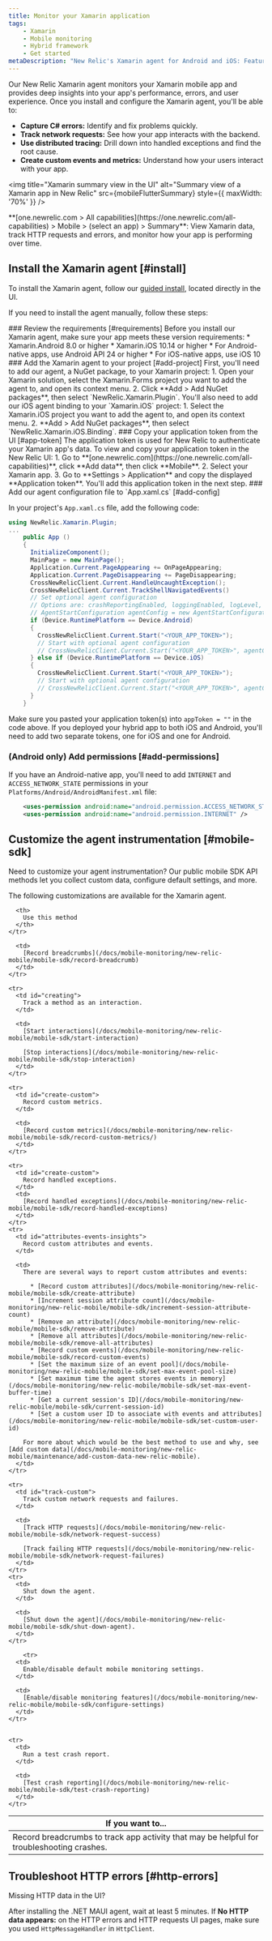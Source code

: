 ```yaml
---
title: Monitor your Xamarin application
tags:
    - Xamarin
    - Mobile monitoring
    - Hybrid framework
    - Get started
metaDescription: "New Relic's Xamarin agent for Android and iOS: Features, compatibility, requirements, and installation."
---
```



Our New Relic Xamarin agent monitors your Xamarin mobile app and provides deep insights into your app's performance, errors, and user experience. Once you install and configure the Xamarin agent, you'll be able to:

* **Capture C# errors:** Identify and fix problems quickly.
* **Track network requests:** See how your app interacts with the backend.
* **Use distributed tracing:** Drill down into handled exceptions and find the root cause.
* **Create custom events and metrics:** Understand how your users interact with your app.

<img
  title="Xamarin summary view in the UI"
  alt="Summary view of a Xamarin app in New Relic"
  src={mobileFlutterSummary}
  style={{ maxWidth: '70%' }}
/>

<figcaption>
  **[one.newrelic.com > All capabilities](https://one.newrelic.com/all-capabilities) > Mobile > (select an app) > Summary**: View Xamarin data, track HTTP requests and errors, and monitor how your app is performing over time.
</figcaption>


## Install the Xamarin agent [#install]

To install the Xamarin agent, follow our [guided install](https://onenr.io/0ZQWgEAJeQW), located directly in the UI.

If you need to install the agent manually, follow these steps:

<Steps>
<Step>
### Review the requirements [#requirements]
Before you install our Xamarin agent, make sure your app meets these version requirements:
    * Xamarin.Android 8.0 or higher
    * Xamarin.iOS 10.14 or higher
    * For Android-native apps, use Android API 24 or higher
    * For iOS-native apps, use iOS 10
</Step>
<Step>
### Add the Xamarin agent to your project [#add-project]
First, you'll need to add our agent, a NuGet package, to your Xamarin project:
1. Open your Xamarin solution, select the Xamarin.Forms project you want to add the agent to, and open its context menu.
2. Click **Add > Add NuGet packages**, then select `NewRelic.Xamarin.Plugin`.
You'll also need to add our iOS agent binding to your `Xamarin.iOS` project:
1. Select the Xamarin.iOS project you want to add the agent to, and open its context menu.
2. **Add > Add NuGet packages**, then select `NewRelic.Xamarin.iOS.Binding`.
</Step>
<Step>
### Copy your application token from the UI [#app-token]
The application token is used for New Relic to authenticate your Xamarin app's data. 
To view and copy your application token in the New Relic UI:
1. Go to **[one.newrelic.com](https://one.newrelic.com/all-capabilities)**, click **Add data**, then click **Mobile**.
2. Select your Xamarin app. 
3. Go to **Settings > Application** and copy the displayed **Application token**.
You'll add this application token in the next step.
</Step>
<Step>
### Add our agent configuration file to `App.xaml.cs` [#add-config]

In your project's `App.xaml.cs` file, add the following code:
```csharp
using NewRelic.Xamarin.Plugin;
...
    public App ()
    {
      InitializeComponent();
      MainPage = new MainPage();
      Application.Current.PageAppearing += OnPageAppearing;
      Application.Current.PageDisappearing += PageDisappearing;
      CrossNewRelicClient.Current.HandleUncaughtException();
      CrossNewRelicClient.Current.TrackShellNavigatedEvents()
      // Set optional agent configuration
      // Options are: crashReportingEnabled, loggingEnabled, logLevel, collectorAddress, crashCollectorAddress
      // AgentStartConfiguration agentConfig = new AgentStartConfiguration(true, true, LogLevel.INFO, "mobile-collector.newrelic.com", "mobile-crash.newrelic.com");
      if (Device.RuntimePlatform == Device.Android) 
      {
        CrossNewRelicClient.Current.Start("<YOUR_APP_TOKEN>");
        // Start with optional agent configuration
        // CrossNewRelicClient.Current.Start("<YOUR_APP_TOKEN>", agentConfig);
      } else if (Device.RuntimePlatform == Device.iOS)
      {
        CrossNewRelicClient.Current.Start("<YOUR_APP_TOKEN>");
        // Start with optional agent configuration 
        // CrossNewRelicClient.Current.Start("<YOUR_APP_TOKEN>", agentConfig);
      }
    }
```

Make sure you pasted your application token(s) into `appToken = ""` in the code above. If you deployed your hybrid app to both iOS and Android, you'll need to add two separate tokens, one for iOS and one for Android.
</Step>
<Step>
### (Android only) Add permissions [#add-permissions]
If you have an Android-native app, you'll need to add `INTERNET` and `ACCESS_NETWORK_STATE` permissions in your `Platforms/Android/AndroidManifest.xml` file:
```xml
	<uses-permission android:name="android.permission.ACCESS_NETWORK_STATE" />
	<uses-permission android:name="android.permission.INTERNET" />
```
</Step>
</Steps>

## Customize the agent instrumentation [#mobile-sdk]

Need to customize your agent instrumentation? Our public mobile SDK API methods let you collect custom data, configure default settings, and more.

The following customizations are available for the Xamarin agent.

<table>
  <thead>
    <tr>
      <th style={{ width: "300px" }}>
        If you want to...
      </th>

      <th>
        Use this method
      </th>
    </tr>
  </thead>

  <tbody>
    <tr>
      <td id="crash-analysis">
        Record breadcrumbs to track app activity that may be helpful for troubleshooting crashes.
      </td>

      <td>
        [Record breadcrumbs](/docs/mobile-monitoring/new-relic-mobile/mobile-sdk/record-breadcrumb)
      </td>
    </tr>

    <tr>
      <td id="creating">
        Track a method as an interaction.
      </td>

      <td>
        [Start interactions](/docs/mobile-monitoring/new-relic-mobile/mobile-sdk/start-interaction)

        [Stop interactions](/docs/mobile-monitoring/new-relic-mobile/mobile-sdk/stop-interaction)
      </td>
    </tr>

    <tr>
      <td id="create-custom">
        Record custom metrics.
      </td>

      <td>
        [Record custom metrics](/docs/mobile-monitoring/new-relic-mobile/mobile-sdk/record-custom-metrics/)
      </td>
    </tr>

    <tr>
      <td id="create-custom">
        Record handled exceptions.
      </td>
      <td>
        [Record handled exceptions](/docs/mobile-monitoring/new-relic-mobile/mobile-sdk/record-handled-exceptions)
      </td>
    </tr>
    <tr>
      <td id="attributes-events-insights">
        Record custom attributes and events.
      </td>

      <td>
        There are several ways to report custom attributes and events:

          * [Record custom attributes](/docs/mobile-monitoring/new-relic-mobile/mobile-sdk/create-attribute)
          * [Increment session attribute count](/docs/mobile-monitoring/new-relic-mobile/mobile-sdk/increment-session-attribute-count)
          * [Remove an attribute](/docs/mobile-monitoring/new-relic-mobile/mobile-sdk/remove-attribute)
          * [Remove all attributes](/docs/mobile-monitoring/new-relic-mobile/mobile-sdk/remove-all-attributes)
          * [Record custom events](/docs/mobile-monitoring/new-relic-mobile/mobile-sdk/record-custom-events)
          * [Set the maximum size of an event pool](/docs/mobile-monitoring/new-relic-mobile/mobile-sdk/set-max-event-pool-size)
          * [Set maximum time the agent stores events in memory](/docs/mobile-monitoring/new-relic-mobile/mobile-sdk/set-max-event-buffer-time)
          * [Get a current session's ID](/docs/mobile-monitoring/new-relic-mobile/mobile-sdk/current-session-id)
          * [Set a custom user ID to associate with events and attributes](/docs/mobile-monitoring/new-relic-mobile/mobile-sdk/set-custom-user-id)

        For more about which would be the best method to use and why, see [Add custom data](/docs/mobile-monitoring/new-relic-mobile/maintenance/add-custom-data-new-relic-mobile).
      </td>
    </tr>

    <tr>
      <td id="track-custom">
        Track custom network requests and failures.
      </td>

      <td>
        [Track HTTP requests](/docs/mobile-monitoring/new-relic-mobile/mobile-sdk/network-request-success)

        [Track failing HTTP requests](/docs/mobile-monitoring/new-relic-mobile/mobile-sdk/network-request-failures)
      </td>
    </tr>
    <tr>
      <td>
        Shut down the agent.
      </td>

      <td>
        [Shut down the agent](/docs/mobile-monitoring/new-relic-mobile/mobile-sdk/shut-down-agent).
      </td>
    </tr>

        <tr>
      <td>
        Enable/disable default mobile monitoring settings.
      </td>

      <td>
        [Enable/disable monitoring features](/docs/mobile-monitoring/new-relic-mobile/mobile-sdk/configure-settings)
      </td>
    </tr>


    <tr>
      <td>
        Run a test crash report.
      </td>

      <td>
        [Test crash reporting](/docs/mobile-monitoring/new-relic-mobile/mobile-sdk/test-crash-reporting)
      </td>
    </tr>
  </tbody>
</table>

## Troubleshoot HTTP errors [#http-errors]

Missing HTTP data in the UI?

After installing the .NET MAUI agent, wait at least 5 minutes. If **No HTTP data appears:** on the HTTP errors and HTTP requests UI pages, make sure you used `HttpMessageHandler` in `HttpClient`.